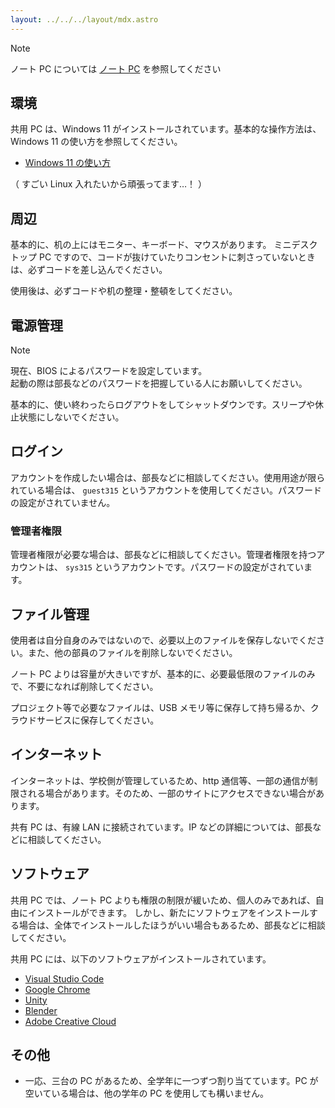 ```yaml
---
layout: ../../../layout/mdx.astro
---
```




> [!NOTE]
> ノート PC については [ノート PC](note-pc) を参照してください

## 環境

共用 PC は、Windows 11 がインストールされています。基本的な操作方法は、Windows 11 の使い方を参照してください。

- [Windows 11 の使い方](https://www.microsoft.com/ja-jp/windows/windows-11)

（ すごい Linux 入れたいから頑張ってます…！ ）

## 周辺

基本的に、机の上にはモニター、キーボード、マウスがあります。
ミニデスクトップ PC ですので、コードが抜けていたりコンセントに刺さっていないときは、必ずコードを差し込んでください。

使用後は、必ずコードや机の整理・整頓をしてください。

## 電源管理

> [!NOTE]
> 現在、BIOS によるパスワードを設定しています。\
> 起動の際は部長などのパスワードを把握している人にお願いしてください。

基本的に、使い終わったらログアウトをしてシャットダウンです。スリープや休止状態にしないでください。

## ログイン

アカウントを作成したい場合は、部長などに相談してください。使用用途が限られている場合は、 `guest315` というアカウントを使用してください。パスワードの設定がされていません。

### 管理者権限

管理者権限が必要な場合は、部長などに相談してください。管理者権限を持つアカウントは、 `sys315` というアカウントです。パスワードの設定がされています。

## ファイル管理

使用者は自分自身のみではないので、必要以上のファイルを保存しないでください。また、他の部員のファイルを削除しないでください。

ノート PC よりは容量が大きいですが、基本的に、必要最低限のファイルのみで、不要になれば削除してください。

プロジェクト等で必要なファイルは、USB メモリ等に保存して持ち帰るか、クラウドサービスに保存してください。

## インターネット

インターネットは、学校側が管理しているため、http 通信等、一部の通信が制限される場合があります。そのため、一部のサイトにアクセスできない場合があります。

共有 PC は、有線 LAN に接続されています。IP などの詳細については、部長などに相談してください。

## ソフトウェア

共用 PC では、ノート PC よりも権限の制限が緩いため、個人のみであれば、自由にインストールができます。
しかし、新たにソフトウェアをインストールする場合は、全体でインストールしたほうがいい場合もあるため、部長などに相談してください。

共用 PC には、以下のソフトウェアがインストールされています。

- [Visual Studio Code](https://code.visualstudio.com/)
- [Google Chrome](https://www.google.com/intl/ja_jp/chrome/)
- [Unity](https://unity.com/)
- [Blender](https://www.blender.org/)
- [Adobe Creative Cloud](https://www.adobe.com/jp/creativecloud.html)

## その他

- 一応、三台の PC があるため、全学年に一つずつ割り当てています。PC が空いている場合は、他の学年の PC を使用しても構いません。
